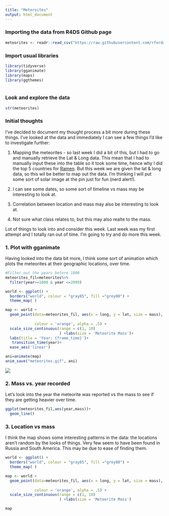 ---
title: "Meteroites"
output: html_document
---

### Importing the data from R4DS Github page
```{r}
meteorites <- readr::read_csv("https://raw.githubusercontent.com/rfordatascience/tidytuesday/master/data/2019/2019-06-11/meteorites.csv")
```

### Import usual libraries

```{r}
library(tidyverse)
library(gganimate)
library(maps)
library(ggthemes)
  
```

### Look and explore the data


```{r}

str(meteorites)

```

### Initial thoughts

I've decided to document my thought process a bit more during these things.  I've looked at the data and immediately I can see a few things I'd like to investigate further:

1. Mapping the meteorites - so last week I did a bit of this, but I had to go and manually retrieve the Lat & Long data.  This mean that I had to manually input these into the table so it took some time, hence why I did the top 5 countries for [Ramen](https://emmamclarnon.github.io/tidy_tuesday/ramen_tidy.html).  But this week we are given the lat & long data, so this wil be better to map out the data.  I'm thinking I will put some sort of solar image at the pin just for fun (nerd alert!).  

2. I can see some dates, so some sort of timeline vs mass may be interesting to look at.

3. Correlation between location and mass may also be interesting to look at.  

4. Not sure what class relates to, but this may also realte to the mass.

Lot of things to look into and consider this week.  Last week was my first attempt and I totally ran out of time. I'm going to try and do more this week.


### 1. Plot with gganimate

Having looked into the data bit more, I think some sort of animation which plots the meteorites at their geographic locations, over time.

```{r}
#Filter out the years before 1800
meteorites_fil=meteorites%>%
  filter(year>=1800 & year <=2099)

```

```{r, eval=FALSE }
world <- ggplot() +
  borders("world", colour = "gray85", fill ="grey80") +
  theme_map( )

map <- world +
  geom_point(data=meteorites_fil, aes(x = long, y = lat, size = mass),
              
             colour = 'orange', alpha = .5) +
  scale_size_continuous(range = c(1, 10)
                        ) +labs(size = 'Meteorite Mass')+
  labs(title = 'Year: {frame_time}')+
   transition_time(year)+
  ease_aes('linear')

ani=animate(map)
anim_save("meteorites.gif", ani)

```
![](meteorites.gif)







### 2. Mass vs. year recorded

Let's look into the year the meteorite was reported vs the mass to see if they are getting heavier over time.

```{r}

ggplot(meteorites_fil,aes(year,mass))+
  geom_line()

```


### 3. Location vs mass

I think the map shows some interesting patterns in the data: the locations aren't random by the looks of things.  Very few seem to have been found in Russia and South America.  This may be due to ease of finding them.

```{r}
world <- ggplot() +
  borders("world", colour = "gray85", fill ="grey80") +
  theme_map( )

map <- world +
  geom_point(data=meteorites_fil, aes(x = long, y = lat, size = mass),
              
             colour = 'orange', alpha = .5) +
  scale_size_continuous(range = c(1, 10)
                        ) +labs(size = 'Meteorite Mass')

map

```